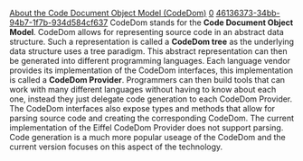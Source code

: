 [[Property:title|About the Code Document Object Model (CodeDom)]]
[[Property:weight|0]]
[[Property:uuid|46136373-34bb-94b7-1f7b-934d584cf637]]
CodeDom stands for the '''Code Document Object Model'''. CodeDom allows for representing source code in an abstract data structure. Such a representation is called a '''CodeDom tree''' as the underlying data structure uses a tree paradigm. This abstract representation can then be generated into different programming languages. Each language vendor provides its implementation of the CodeDom interfaces, this implementation is called a '''CodeDom Provider'''. Programmers can then build tools that can work with many different languages without having to know about each one, instead they just delegate code generation to each CodeDom Provider. 
The CodeDom interfaces also expose types and methods that allow for parsing source code and creating the corresponding CodeDom. The current implementation of the Eiffel CodeDom Provider does not support parsing. Code generation is a much more popular useage of the CodeDom and the current version focuses on this aspect of the technology. 

{{seealso| '''See also:''' [[Installation|Installation]]  }}




